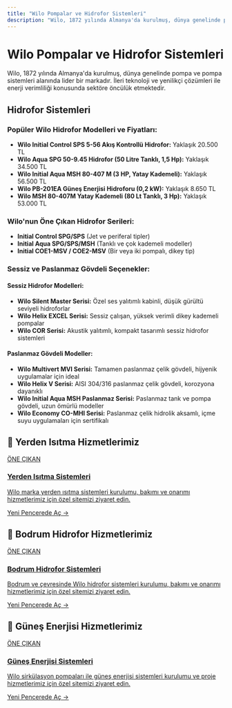 ```yaml
---
title: "Wilo Pompalar ve Hidrofor Sistemleri"
description: "Wilo, 1872 yılında Almanya'da kurulmuş, dünya genelinde pompa ve pompa sistemleri alanında lider bir markadır. İleri teknoloji ve yenilikçi çözümleri ile ene..."
---
```


# Wilo Pompalar ve Hidrofor Sistemleri

Wilo, 1872 yılında Almanya'da kurulmuş, dünya genelinde pompa ve pompa sistemleri alanında lider bir markadır. İleri teknoloji ve yenilikçi çözümleri ile enerji verimliliği konusunda sektöre öncülük etmektedir.

## Hidrofor Sistemleri

### Popüler Wilo Hidrofor Modelleri ve Fiyatları:

- **Wilo Initial Control SPS 5-56 Akış Kontrollü Hidrofor:** Yaklaşık 20.500 TL
- **Wilo Aqua SPG 50-9.45 Hidrofor (50 Litre Tanklı, 1,5 Hp):** Yaklaşık 34.500 TL
- **Wilo Initial Aqua MSH 80-407 M (3 HP, Yatay Kademeli):** Yaklaşık 56.500 TL
- **Wilo PB-201EA Güneş Enerjisi Hidroforu (0,2 kW):** Yaklaşık 8.650 TL
- **Wilo MSH 80-407M Yatay Kademeli (80 Lt Tanklı, 3 Hp):** Yaklaşık 53.000 TL

### Wilo'nun Öne Çıkan Hidrofor Serileri:

- **Initial Control SPG/SPS** (Jet ve periferal tipler)
- **Initial Aqua SPG/SPS/MSH** (Tanklı ve çok kademeli modeller)
- **Initial COE1-MSV / COE2-MSV** (Bir veya iki pompalı, dikey tip)

### Sessiz ve Paslanmaz Gövdeli Seçenekler:

#### Sessiz Hidrofor Modelleri:
- **Wilo Silent Master Serisi:** Özel ses yalıtımlı kabinli, düşük gürültü seviyeli hidroforlar
- **Wilo Helix EXCEL Serisi:** Sessiz çalışan, yüksek verimli dikey kademeli pompalar
- **Wilo COR Serisi:** Akustik yalıtımlı, kompakt tasarımlı sessiz hidrofor sistemleri

#### Paslanmaz Gövdeli Modeller:
- **Wilo Multivert MVI Serisi:** Tamamen paslanmaz çelik gövdeli, hijyenik uygulamalar için ideal
- **Wilo Helix V Serisi:** AISI 304/316 paslanmaz çelik gövdeli, korozyona dayanıklı
- **Wilo Initial Aqua MSH Paslanmaz Serisi:** Paslanmaz tank ve pompa gövdeli, uzun ömürlü modeller
- **Wilo Economy CO-MHI Serisi:** Paslanmaz çelik hidrolik aksamlı, içme suyu uygulamaları için sertifikalı

## 🌟 Yerden Isıtma Hizmetlerimiz

<a href="https://yerden-isitma.gul-tekinmuhendislik.com/" target="_blank" rel="noopener noreferrer" class="link-card featured">
  <div class="link-card-content">
    <span class="badge">ÖNE ÇIKAN</span>
    <h3>Yerden Isıtma Sistemleri</h3>
    <p>Wilo marka yerden ısıtma sistemleri kurulumu, bakımı ve onarımı hizmetlerimiz için özel sitemizi ziyaret edin.</p>
    <span class="link-card-cta">Yeni Pencerede Aç →</span>
  </div>
</a>

## 🌟 Bodrum Hidrofor Hizmetlerimiz

<a href="https://bodrum-hidrofor.gul-tekinmuhendislik.com" target="_blank" rel="noopener noreferrer" class="link-card featured">
  <div class="link-card-content">
    <span class="badge">ÖNE ÇIKAN</span>
    <h3>Bodrum Hidrofor Sistemleri</h3>
    <p>Bodrum ve çevresinde Wilo hidrofor sistemleri kurulumu, bakımı ve onarımı hizmetlerimiz için özel sitemizi ziyaret edin.</p>
    <span class="link-card-cta">Yeni Pencerede Aç →</span>
  </div>
</a>

## 🌟 Güneş Enerjisi Hizmetlerimiz

<a href="https://gunes-enerjisi.gul-tekinmuhendislik.com" target="_blank" rel="noopener noreferrer" class="link-card featured">
  <div class="link-card-content">
    <span class="badge">ÖNE ÇIKAN</span>
    <h3>Güneş Enerjisi Sistemleri</h3>
    <p>Wilo sirkülasyon pompaları ile güneş enerjisi sistemleri kurulumu ve proje hizmetlerimiz için özel sitemizi ziyaret edin.</p>
    <span class="link-card-cta">Yeni Pencerede Aç →</span>
  </div>
</a>